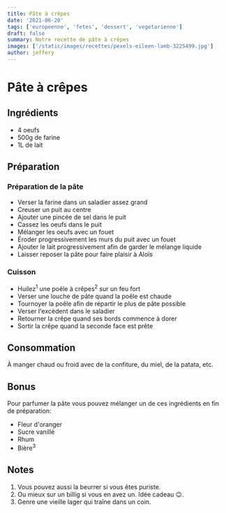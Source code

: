 ```yaml
---
title: Pâte à crêpes
date: '2021-06-20'
tags: ['europeenne', 'fetes', 'dessert', 'vegetarienne']
draft: false
summary: Notre recette de pâte à crêpes
images: ['/static/images/recettes/pexels-eileen-lamb-3225499.jpg']
author: jeffery
---
```


# Pâte à crêpes

<Pexels
  src="/static/images/recettes/pexels-eileen-lamb-3225499.jpg"
  srcurl="https://www.pexels.com/photo/photo-of-crepe-beside-strawberry-3225499/"
  author="Eileen lamb"
  authorurl="https://www.pexels.com/@eileenlamb"
  alt="pâte à crêpes"
/>

## Ingrédients

- 4 oeufs
- 500g de farine
- 1L de lait

## Préparation

### Préparation de la pâte

- Verser la farine dans un saladier assez grand
- Creuser un puit au centre
- Ajouter une pincée de sel dans le puit
- Cassez les oeufs dans le puit
- Mélanger les oeufs avec un fouet
- Éroder progressivement les murs du puit avec un fouet
- Ajouter le lait progressivement afin de garder le mélange liquide
- Laisser reposer la pâte pour faire plaisir à Aloïs

### Cuisson

- Huilez<sup>1</sup> une poêle à crêpes<sup>2</sup> sur un feu fort
- Verser une louche de pâte quand la poêle est chaude
- Tournoyer la poêle afin de répartir le plus de pâte possible
- Verser l'excédent dans le saladier
- Retourner la crêpe quand ses bords commence à dorer
- Sortir la crêpe quand la seconde face est prête

## Consommation

À manger chaud ou froid avec de la confiture, du miel, de la patata, etc.

## Bonus

Pour parfumer la pâte vous pouvez mélanger un de ces ingrédients en fin de préparation:

- Fleur d'oranger
- Sucre vanillé
- Rhum
- Bière<sup>3</sup>

## Notes

1. Vous pouvez aussi la beurrer si vous êtes puriste.
1. Ou mieux sur un billig si vous en avez un. Idée cadeau 😉.
1. Genre une vieille lager qui traîne dans un coin.
